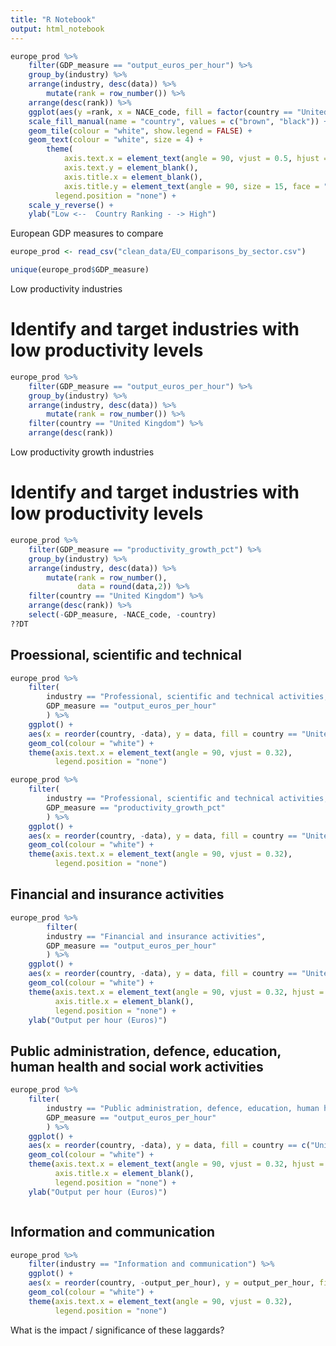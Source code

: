 ```yaml
---
title: "R Notebook"
output: html_notebook
---
```


```r
europe_prod %>%
    filter(GDP_measure == "output_euros_per_hour") %>%
    group_by(industry) %>% 
    arrange(industry, desc(data)) %>%
        mutate(rank = row_number()) %>%
    arrange(desc(rank)) %>% 
    ggplot(aes(y =rank, x = NACE_code, fill = factor(country == "United Kingdom"), label = country)) +
    scale_fill_manual(name = "country", values = c("brown", "black")) +
    geom_tile(colour = "white", show.legend = FALSE) +
    geom_text(colour = "white", size = 4) +
        theme(
            axis.text.x = element_text(angle = 90, vjust = 0.5, hjust = 0, size = 15, face = "bold"),
            axis.text.y = element_blank(),
            axis.title.x = element_blank(),
            axis.title.y = element_text(angle = 90, size = 15, face = "bold"),
          legend.position = "none") +
    scale_y_reverse() +
    ylab("Low <--  Country Ranking - -> High")
```

European GDP measures to compare

```r
europe_prod <- read_csv("clean_data/EU_comparisons_by_sector.csv")

unique(europe_prod$GDP_measure)
```

Low productivity industries

# Identify and target industries with low productivity levels

```r
europe_prod %>%
    filter(GDP_measure == "output_euros_per_hour") %>%
    group_by(industry) %>% 
    arrange(industry, desc(data)) %>%
        mutate(rank = row_number()) %>%
    filter(country == "United Kingdom") %>% 
    arrange(desc(rank))
```
Low productivity growth industries

# Identify and target industries with low productivity levels

```r
europe_prod %>%
    filter(GDP_measure == "productivity_growth_pct") %>%
    group_by(industry) %>% 
    arrange(industry, desc(data)) %>%
        mutate(rank = row_number(),
               data = round(data,2)) %>%
    filter(country == "United Kingdom") %>% 
    arrange(desc(rank)) %>% 
    select(-GDP_measure, -NACE_code, -country)
??DT
```

## Proessional, scientific and technical

```r
europe_prod %>% 
    filter(
        industry == "Professional, scientific and technical activities; administrative and support service activities",
        GDP_measure == "output_euros_per_hour"
        ) %>% 
    ggplot() +
    aes(x = reorder(country, -data), y = data, fill = country == "United Kingdom") +
    geom_col(colour = "white") +
    theme(axis.text.x = element_text(angle = 90, vjust = 0.32),
          legend.position = "none")

europe_prod %>% 
    filter(
        industry == "Professional, scientific and technical activities; administrative and support service activities",
        GDP_measure == "productivity_growth_pct"
        ) %>% 
    ggplot() +
    aes(x = reorder(country, -data), y = data, fill = country == "United Kingdom") +
    geom_col(colour = "white") +
    theme(axis.text.x = element_text(angle = 90, vjust = 0.32),
          legend.position = "none")
```


## Financial and insurance activities

```r

europe_prod %>%
        filter(
        industry == "Financial and insurance activities",
        GDP_measure == "output_euros_per_hour"
        ) %>% 
    ggplot() +
    aes(x = reorder(country, -data), y = data, fill = country == "United Kingdom") +
    geom_col(colour = "white") +
    theme(axis.text.x = element_text(angle = 90, vjust = 0.32, hjust = 1),
          axis.title.x = element_blank(),
          legend.position = "none") +
    ylab("Output per hour (Euros)")


```

## Public administration, defence, education, human health and social work activities
```r
europe_prod %>%
    filter(
        industry == "Public administration, defence, education, human health and social work activities",
        GDP_measure == "output_euros_per_hour"
        ) %>%
    ggplot() +
    aes(x = reorder(country, -data), y = data, fill = country == c("United Kingdom")) +
    geom_col(colour = "white") +
    theme(axis.text.x = element_text(angle = 90, vjust = 0.32, hjust = 1),
          axis.title.x = element_blank(),
          legend.position = "none") +
    ylab("Output per hour (Euros)")



```


## Information and communication	
```r
europe_prod %>% 
    filter(industry == "Information and communication") %>% 
    ggplot() +
    aes(x = reorder(country, -output_per_hour), y = output_per_hour, fill = country == "United Kingdom") +
    geom_col(colour = "white") +
    theme(axis.text.x = element_text(angle = 90, vjust = 0.32),
          legend.position = "none")
```

What is the impact / significance of these laggards?

```r

```

